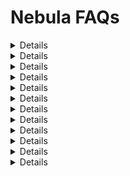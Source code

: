 
# Nebula FAQs

<Details summary="I am still waiting on access to Nebula. How can I be approved?"> 
We are rolling out Nebula approval in batches daily - stay tuned! 
</Details>

<Details summary="What underlying model does Nebula use?"> 
During Alpha, we are primarily testing the t0 model while conducting limited trials of the upcoming t1 model. 
The t0 model utilizes a mixture-of-agents architecture. We are targeting an early Q2 launch for t1, and will 
provide additional details around launch. 
</Details>

<Details summary="Does Nebula support ________ chain?"> 
Nebula supports reading and writing capabilities on any EVM-compatible chain. [View the chainlist](https://thirdweb.com/chainlist) for all supported chains.
</Details>

<Details summary="Does Nebula support multiple languages?"> 
Yes, you may ask Nebula questions in any spoken language.
</Details>

<Details summary="How can I make Nebula play a certain character better?"> 
1. Define the Role Clearly: Specify the character’s role and behavior in your prompt. 
    
    Example, “You are an assistant embedded in a blockchain application, designed to provide insights and execute transactions without introducing yourself.”

2. Avoid phrases that suggest personality traits or self-awareness: Use Contextual Instructions and add specific instructions to avoid unnecessary introductions.

    Example, “Respond directly to queries without stating your identity or greeting users.”

3. Set Output Expectations: Guide the format of responses.

    Example, “Provide concise answers or actions based on the user’s input without additional commentary.”

4. Preload Context: Use Nebula’s context filters to scope responses within a specific domain (e.g., blockchain data or transactions) and avoid generic replies.

5. Session Handling: Utilize Nebula’s session handling feature to maintain relevant context throughout interactions, ensuring responses align with the established character behavior.
</Details>

<Details summary="How can I improve upon Nebula's responses?"> 
We recommend using [context filters](/nebula/key-concepts/context-filters) to improve relevant responses. You may also modify hyperparameters such as temperature, top-p, 
and more using the OpenAI API. Learn more about our [OpenAI API integration](/nebula/plugins/openai).
</Details>

<Details summary="Which contracts does Nebula support?"> 
Nebula supports the read and write context of any verified contract or any contract on the thirdweb dashboard. 
For deploying through Nebula, supported contracts include [Token - ERC20](https://thirdweb.com/thirdweb.eth/TokenERC20), 
[NFT Collection - ERC721](https://thirdweb.com/thirdweb.eth/TokenERC721), [Edition - ERC1155](https://thirdweb.com/thirdweb.eth/TokenERC1155), 
and [Split](https://thirdweb.com/thirdweb.eth/Split) contracts.

If you have a published contract you would like to enable for deployment through Nebula, please [contact us](https://thirdweb.com/contact-us). 
</Details>

<Details summary="Does Nebula have memory from past conversations?"> 
Nebula retains memory within the confines of a session. [Learn more about sessions](/nebula/key-concepts/sessions).
</Details>

<Details summary="What is the context size of Nebula?"> 
The context size or window is 128k tokens or approximately 96,000 words which may vary depending on the specific language and text characteristics.
</Details>

<Details summary="Will Nebula be open source?"> 
Nebula is not currently open source. We are exploring open sourcing Nebula in the future.
</Details>

<Details summary="Can Nebula be used in a stateless manner?"> 
Depending on the use case, Nebula can be used in a stateless manner by not reusing the same session. Nebula learns from each session, so having more contextual requests will be beneficial and are recommended.
</Details>

<Details summary="When will pricing be available for Nebula?"> 
Pricing options will be available in beta. Nebula is still being tested in alpha.
</Details>
